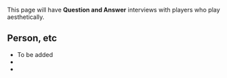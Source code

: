 {{en/Incomplete}}

{{en/Table of contents}}


This page will have '''Question and Answer''' interviews with players who play aesthetically.

==Person, etc==
* To be added
*
*



{{en/Community/Play Style/Aesthetics}}